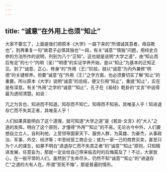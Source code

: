 ```yaml
---
---
---
```

title: “诚意”在外用上也须“知止”
---




大家不要忘了，上面是我们把原本《大学》一路下来的“所谓诚其意者，毋自欺也”，到再重复一句“故君子必慎其独也”一段，有关“诚意”“慎独”问题，用经史合参的方法所作的说明，列别为八个“正知”。这也就是说明“大学之道”，由“知止而后有定”的七个“内明（圣）”“明德”的实证学养开始，是以“知止”为基本的正知正见。到了“诚意、正心、修身”的“外用（王）”阶段，就以“诚意”为内外兼修“明德”的关键修养。但要“诚意”在“外用（王）”之学方面，也必须要切实了解“知止”的重要。所以原本《大学》说明“诚意”的总结，便又引用“知止”，重提“知止”，实在是有深意。有关“外用”之学的“诚意”“知止”，孔子在《易经》乾卦的“文言”中说得最为透彻清楚。如说：

亢之为言也，知进而不知退。知存而不知亡。知得而不知丧。其唯圣人乎！知进退存亡而不失其正者，其唯圣人乎！

人们如果真能明白了这个道理，就可知道“大学之道”是《乾卦·文言》的“大人”之道的发挥。明白了这个原则，才懂得“外用”“知止”的不易。无论古今中外，人们要想自立立人，自利利他，上至领导国家天下、服务人群，为英雄、为豪杰，从事政治、军事、外交、经济等；中至经营工商企业；或为一家一己的商贾买卖，甚至只为个人的谋生，如果不明白“进退存亡而不失其正者”的“诚意”“知止”原则，只知精进发展，任意妄为，那就一定会给自己带来临去时的后悔莫及了！不过，大家放心，在一般平常的人们，虽然到了生命尽头，仍然不知“诚意”“知止”的“进退存亡”之道的大有人在。所谓“至死不悔”，那是普遍的情形。